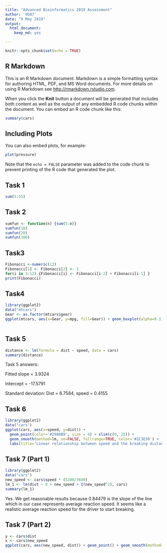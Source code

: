---
title: "Advanced Bioinformatics 2019 Assessment"
author: '9507'
date: "9 May 2019"
output: 
  html_document:
    keep_md: yes

---

```{r setup, include=FALSE}
knitr::opts_chunk$set(echo = TRUE)
```

## R Markdown

This is an R Markdown document. Markdown is a simple formatting syntax for authoring HTML, PDF, and MS Word documents. For more details on using R Markdown see <http://rmarkdown.rstudio.com>.

When you click the **Knit** button a document will be generated that includes both content as well as the output of any embedded R code chunks within the document. You can embed an R code chunk like this:

```{r cars}
summary(cars)
```

## Including Plots

You can also embed plots, for example:

```{r pressure, echo=FALSE}
plot(pressure)
```

Note that the `echo = FALSE` parameter was added to the code chunk to prevent printing of the R code that generated the plot.

## Task 1
```{r, comment=NA}
sum(5:55)

```

## Task 2
```{r, comment=NA}
sumfun <- function(n) {sum(5:n)}
sumfun(10)
sumfun(20)
sumfun(100)
```

## Task3
```{r, comment=NA}
Fibonacci <-numeric(12)
Fibonacci[1] <- Fibonacci[2] <- 1
for(i in 3:12) {Fibonacci[i] <- Fibonacci[i-2] + Fibonacci[i-1] }
print(Fibonacci)
```
## Task4
```{r, comment=NA}
library(ggplot2)
data("mtcars")
Gear <- as.factor(mtcars$gear) 
ggplot(mtcars, aes(x=Gear, y=mpg, fill=Gear)) + geom_boxplot(alpha=0.3)



```


## Task 5
```{r, comment=NA}
distance <- lm(formula = dist ~ speed, data = cars)
summary(distance)
```
Task 5 answers:  

Fitted slope = 3.9324  

Intercept = -17.5791  

Standard deviation: Dist = 6.7584, speed = 0.4155  

## Task 6
```{r, comment=NA}
library(ggplot2)
data("cars")
ggplot(cars, aes(x=speed, y=dist)) + 
  geom_point(color='#2980B9', size = 4) + xlim(c(0, 25)) + 
  geom_smooth(method=lm, se=FALSE, fullrange=TRUE, color='#2C3E50') + 
  labs(title='Linear relationship between speed and the breaking distance', x='Speed in mph', y='Breaking Distance in feet')
```

## Task 7 (Part 1)
```{r, comment=NA}
library(ggplot2)
data("cars")
new_speed <- cars$speed * (5280/3600)
lm_1 <- lm(dist ~ 0 + new_speed + I(new_speed^2), cars)
summary(lm_1)

```
Yes. We get reasonable results because 0.84479 is the slope of the line which in our case represents average reaction speed. It seems like a realistic average reaction speed for the driver to start breaking. 

## Task 7 (Part 2)
```{r, comment=NA}
y <- cars$dist
x <- cars$new_speed
ggplot(cars, aes(new_speed, dist)) + geom_point() + geom_smooth(method='lm', formula="y~0+x+I(x^2)") + labs(title ="Average reaction time for driver to start breaking", x="New Speed in seconds", y="Distance in feet")


```

